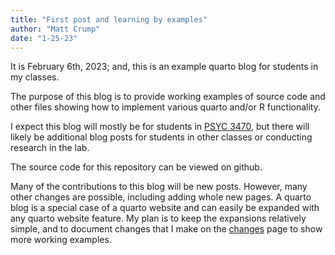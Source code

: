 ```yaml
---
title: "First post and learning by examples"
author: "Matt Crump"
date: "1-25-23"
---
```


It is February 6th, 2023; and, this is an example quarto blog for students in my classes.

The purpose of this blog is to provide working examples of source code and other files showing how to implement various quarto and/or R functionality.

I expect this blog will mostly be for students in [PSYC 3470](https://crumplab.com/psyc3470/), but there will likely be additional blog posts for students in other classes or conducting research in the lab.

The source code for this repository can be viewed on github.

Many of the contributions to this blog will be new posts. However, many other changes are possible, including adding whole new pages. A quarto blog is a special case of a quarto website and can easily be expanded with any quarto website feature. My plan is to keep the expansions relatively simple, and to document changes that I make on the [changes](../../changes.qmd) page to show more working examples.
